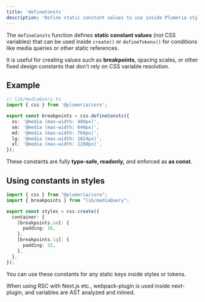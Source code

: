 ```yaml
---
title: 'defineConsts'
description: 'Define static constant values to use inside Plumeria styles.'
---
```



The `defineConsts` function defines **static constant values** (not CSS variables) that can be used inside `create()` or `defineTokens()` for conditions like media queries or other static references.

It is useful for creating values such as **breakpoints**, spacing scales, or other fixed design constants that don't rely on CSS variable resolution.

## Example

```ts title="TypeScript"
// lib/mediaQuery.ts
import { css } from '@plumeria/core';

export const breakpoints = css.defineConsts({
  xs: '@media (max-width: 480px)',
  sm: '@media (max-width: 640px)',
  md: '@media (max-width: 768px)',
  lg: '@media (max-width: 1024px)',
  xl: '@media (max-width: 1280px)',
});
```
These constants are fully **type-safe, readonly,** and enforced as **as const**.

## Using constants in styles
```ts
import { css } from "@plumeria/core";
import { breakpoints } from "lib/mediaQuery";

export const styles = css.create({
  container: {
    [breakpoints.sm]: {
      padding: 16,
    },
    [breakpoints.lg]: {
      padding: 32,
    },
  },
});
```
You can use these constants for any static keys inside styles or tokens.

<Callout title="Good to know">
  When using RSC with Next.js etc., webpack-plugin is used inside next-plugin, and variables are AST analyzed and inlined.
</Callout>